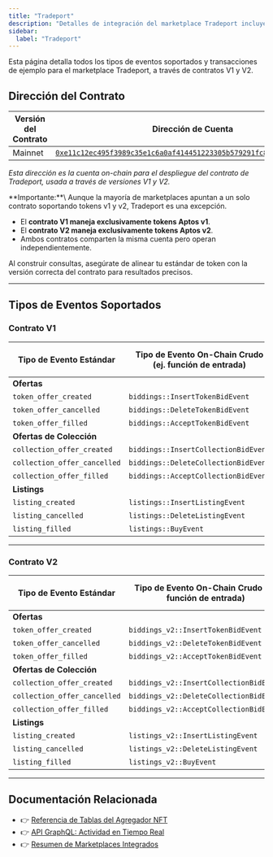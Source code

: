 ```yaml
---
title: "Tradeport"
description: "Detalles de integración del marketplace Tradeport incluyendo tipos de eventos de contratos V1 y V2, ejemplos de transacciones, y soporte del agregador NFT"
sidebar:
  label: "Tradeport"
---
```



<Aside type="note">
  Esta página detalla todos los tipos de eventos soportados y transacciones de ejemplo para el marketplace Tradeport, a través de contratos V1 y V2.
</Aside>

## Dirección del Contrato

| Versión del Contrato | Dirección de Cuenta                                                                                                                                                                                                        |
| -------------------- | -------------------------------------------------------------------------------------------------------------------------------------------------------------------------------------------------------------------------- |
| Mainnet              | [`0xe11c12ec495f3989c35e1c6a0af414451223305b579291fc8f3d9d0575a23c26`](https://explorer.aptoslabs.com/account/0xe11c12ec495f3989c35e1c6a0af414451223305b579291fc8f3d9d0575a23c26/modules/code/bluemove_v2?network=mainnet) |

_Esta dirección es la cuenta on-chain para el despliegue del contrato de Tradeport, usada a través de versiones V1 y V2._

<Aside type="note">
  **Importante:**\
  Aunque la mayoría de marketplaces apuntan a un solo contrato soportando tokens v1 y v2, Tradeport es una excepción.

  - El **contrato V1 maneja exclusivamente tokens Aptos v1**.
  - El **contrato V2 maneja exclusivamente tokens Aptos v2**.
  - Ambos contratos comparten la misma cuenta pero operan independientemente.

  Al construir consultas, asegúrate de alinear tu estándar de token con la versión correcta del contrato para resultados precisos.
</Aside>

***

## Tipos de Eventos Soportados

### Contrato V1

| Tipo de Evento Estándar      | Tipo de Evento On-Chain Crudo (ej. función de entrada) | Versión de Txn de Ejemplo                                                   |
| ---------------------------- | ------------------------------------------------------ | --------------------------------------------------------------------------- |
| **Ofertas**                  |                                                        |                                                                             |
| `token_offer_created`        | `biddings::InsertTokenBidEvent`                        | [2377828353](https://explorer.aptoslabs.com/txn/2377828353?network=mainnet) |
| `token_offer_cancelled`      | `biddings::DeleteTokenBidEvent`                        | [2361990811](https://explorer.aptoslabs.com/txn/2361990811?network=mainnet) |
| `token_offer_filled`         | `biddings::AcceptTokenBidEvent`                        | [2332332877](https://explorer.aptoslabs.com/txn/2332332877?network=mainnet) |
| **Ofertas de Colección**     |                                                        |                                                                             |
| `collection_offer_created`   | `biddings::InsertCollectionBidEvent`                   | [2386877471](https://explorer.aptoslabs.com/txn/2386877471?network=mainnet) |
| `collection_offer_cancelled` | `biddings::DeleteCollectionBidEvent`                   | [2386876427](https://explorer.aptoslabs.com/txn/2386876427?network=mainnet) |
| `collection_offer_filled`    | `biddings::AcceptCollectionBidEvent`                   | [2386481933](https://explorer.aptoslabs.com/txn/2386481933?network=mainnet) |
| **Listings**                 |                                                        |                                                                             |
| `listing_created`            | `listings::InsertListingEvent`                         | [2386786871](https://explorer.aptoslabs.com/txn/2386786871?network=mainnet) |
| `listing_cancelled`          | `listings::DeleteListingEvent`                         | [2386786127](https://explorer.aptoslabs.com/txn/2386786127?network=mainnet) |
| `listing_filled`             | `listings::BuyEvent`                                   | [2386133110](https://explorer.aptoslabs.com/txn/2386133110?network=mainnet) |

***

### Contrato V2

| Tipo de Evento Estándar      | Tipo de Evento On-Chain Crudo (ej. función de entrada) | Versión de Txn de Ejemplo                                                   |
| ---------------------------- | ------------------------------------------------------ | --------------------------------------------------------------------------- |
| **Ofertas**                  |                                                        |                                                                             |
| `token_offer_created`        | `biddings_v2::InsertTokenBidEvent`                     | [2386133936](https://explorer.aptoslabs.com/txn/2386133936?network=mainnet) |
| `token_offer_cancelled`      | `biddings_v2::DeleteTokenBidEvent`                     | [2386142672](https://explorer.aptoslabs.com/txn/2386142672?network=mainnet) |
| `token_offer_filled`         | `biddings_v2::AcceptTokenBidEvent`                     | [2298838662](https://explorer.aptoslabs.com/txn/2298838662?network=mainnet) |
| **Ofertas de Colección**     |                                                        |                                                                             |
| `collection_offer_created`   | `biddings_v2::InsertCollectionBidEvent`                | [2386891051](https://explorer.aptoslabs.com/txn/2386891051?network=mainnet) |
| `collection_offer_cancelled` | `biddings_v2::DeleteCollectionBidEvent`                | [2386889884](https://explorer.aptoslabs.com/txn/2386889884?network=mainnet) |
| `collection_offer_filled`    | `biddings_v2::AcceptCollectionBidEvent`                | [2386021136](https://explorer.aptoslabs.com/txn/2386021136?network=mainnet) |
| **Listings**                 |                                                        |                                                                             |
| `listing_created`            | `listings_v2::InsertListingEvent`                      | [2386809975](https://explorer.aptoslabs.com/txn/2386809975?network=mainnet) |
| `listing_cancelled`          | `listings_v2::DeleteListingEvent`                      | [2386716658](https://explorer.aptoslabs.com/txn/2386716658?network=mainnet) |
| `listing_filled`             | `listings_v2::BuyEvent`                                | [2386455218](https://explorer.aptoslabs.com/txn/2386455218?network=mainnet) |

***

## Documentación Relacionada

- 👉 [Referencia de Tablas del Agregador NFT](/es/build/indexer/nft-aggregator/nft-aggregator-table)
- 👉 [API GraphQL: Actividad en Tiempo Real](/es/build/indexer/nft-aggregator/graphql-api)
- 👉 [Resumen de Marketplaces Integrados](/es/build/indexer/nft-aggregator/marketplaces)
